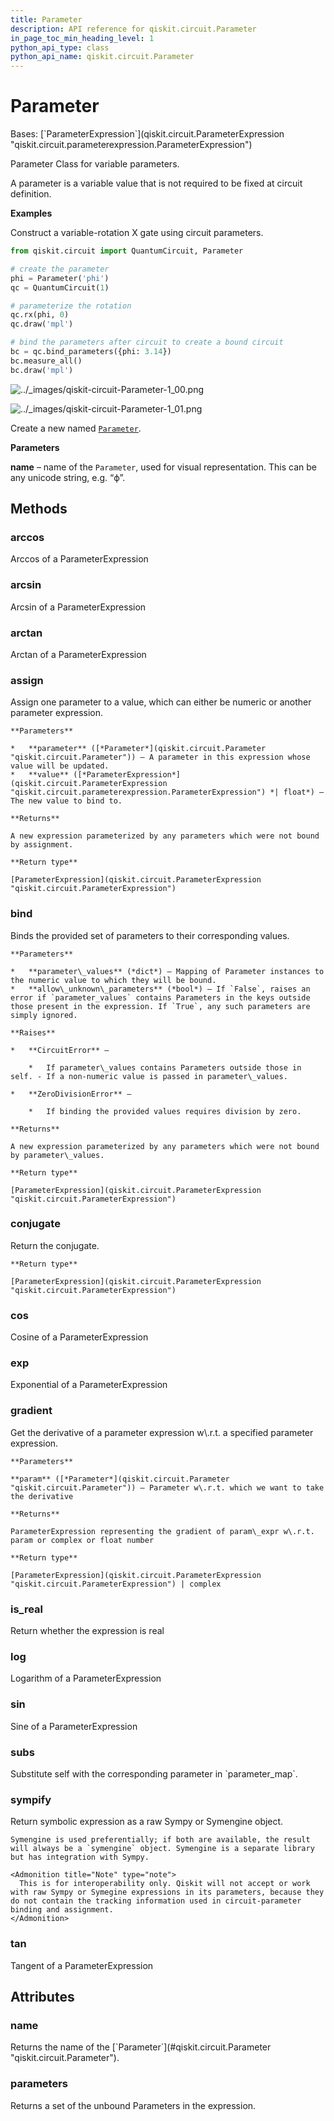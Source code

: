```yaml
---
title: Parameter
description: API reference for qiskit.circuit.Parameter
in_page_toc_min_heading_level: 1
python_api_type: class
python_api_name: qiskit.circuit.Parameter
---
```


# Parameter

<Class id="qiskit.circuit.Parameter" isDedicatedPage={true} github="https://github.com/qiskit/qiskit/tree/stable/0.24/qiskit/circuit/parameter.py" signature="Parameter(name, uuid=None)" modifiers="class">
  Bases: [`ParameterExpression`](qiskit.circuit.ParameterExpression "qiskit.circuit.parameterexpression.ParameterExpression")

  Parameter Class for variable parameters.

  A parameter is a variable value that is not required to be fixed at circuit definition.

  **Examples**

  Construct a variable-rotation X gate using circuit parameters.

  ```python
  from qiskit.circuit import QuantumCircuit, Parameter

  # create the parameter
  phi = Parameter('phi')
  qc = QuantumCircuit(1)

  # parameterize the rotation
  qc.rx(phi, 0)
  qc.draw('mpl')

  # bind the parameters after circuit to create a bound circuit
  bc = qc.bind_parameters({phi: 3.14})
  bc.measure_all()
  bc.draw('mpl')
  ```

  ![../\_images/qiskit-circuit-Parameter-1\_00.png](/images/api/qiskit/0.43/qiskit-circuit-Parameter-1_00.png)

  ![../\_images/qiskit-circuit-Parameter-1\_01.png](/images/api/qiskit/0.43/qiskit-circuit-Parameter-1_01.png)

  Create a new named [`Parameter`](#qiskit.circuit.Parameter "qiskit.circuit.Parameter").

  **Parameters**

  **name** – name of the `Parameter`, used for visual representation. This can be any unicode string, e.g. “ϕ”.

  ## Methods

  <span id="qiskit-circuit-parameter-arccos" />

  ### arccos

  <Function id="qiskit.circuit.Parameter.arccos" signature="Parameter.arccos()">
    Arccos of a ParameterExpression
  </Function>

  <span id="qiskit-circuit-parameter-arcsin" />

  ### arcsin

  <Function id="qiskit.circuit.Parameter.arcsin" signature="Parameter.arcsin()">
    Arcsin of a ParameterExpression
  </Function>

  <span id="qiskit-circuit-parameter-arctan" />

  ### arctan

  <Function id="qiskit.circuit.Parameter.arctan" signature="Parameter.arctan()">
    Arctan of a ParameterExpression
  </Function>

  <span id="qiskit-circuit-parameter-assign" />

  ### assign

  <Function id="qiskit.circuit.Parameter.assign" signature="Parameter.assign(parameter, value)">
    Assign one parameter to a value, which can either be numeric or another parameter expression.

    **Parameters**

    *   **parameter** ([*Parameter*](qiskit.circuit.Parameter "qiskit.circuit.Parameter")) – A parameter in this expression whose value will be updated.
    *   **value** ([*ParameterExpression*](qiskit.circuit.ParameterExpression "qiskit.circuit.parameterexpression.ParameterExpression") *| float*) – The new value to bind to.

    **Returns**

    A new expression parameterized by any parameters which were not bound by assignment.

    **Return type**

    [ParameterExpression](qiskit.circuit.ParameterExpression "qiskit.circuit.ParameterExpression")
  </Function>

  <span id="qiskit-circuit-parameter-bind" />

  ### bind

  <Function id="qiskit.circuit.Parameter.bind" signature="Parameter.bind(parameter_values, allow_unknown_parameters=False)">
    Binds the provided set of parameters to their corresponding values.

    **Parameters**

    *   **parameter\_values** (*dict*) – Mapping of Parameter instances to the numeric value to which they will be bound.
    *   **allow\_unknown\_parameters** (*bool*) – If `False`, raises an error if `parameter_values` contains Parameters in the keys outside those present in the expression. If `True`, any such parameters are simply ignored.

    **Raises**

    *   **CircuitError** –

        *   If parameter\_values contains Parameters outside those in self. - If a non-numeric value is passed in parameter\_values.

    *   **ZeroDivisionError** –

        *   If binding the provided values requires division by zero.

    **Returns**

    A new expression parameterized by any parameters which were not bound by parameter\_values.

    **Return type**

    [ParameterExpression](qiskit.circuit.ParameterExpression "qiskit.circuit.ParameterExpression")
  </Function>

  <span id="qiskit-circuit-parameter-conjugate" />

  ### conjugate

  <Function id="qiskit.circuit.Parameter.conjugate" signature="Parameter.conjugate()">
    Return the conjugate.

    **Return type**

    [ParameterExpression](qiskit.circuit.ParameterExpression "qiskit.circuit.ParameterExpression")
  </Function>

  <span id="qiskit-circuit-parameter-cos" />

  ### cos

  <Function id="qiskit.circuit.Parameter.cos" signature="Parameter.cos()">
    Cosine of a ParameterExpression
  </Function>

  <span id="qiskit-circuit-parameter-exp" />

  ### exp

  <Function id="qiskit.circuit.Parameter.exp" signature="Parameter.exp()">
    Exponential of a ParameterExpression
  </Function>

  <span id="qiskit-circuit-parameter-gradient" />

  ### gradient

  <Function id="qiskit.circuit.Parameter.gradient" signature="Parameter.gradient(param)">
    Get the derivative of a parameter expression w\.r.t. a specified parameter expression.

    **Parameters**

    **param** ([*Parameter*](qiskit.circuit.Parameter "qiskit.circuit.Parameter")) – Parameter w\.r.t. which we want to take the derivative

    **Returns**

    ParameterExpression representing the gradient of param\_expr w\.r.t. param or complex or float number

    **Return type**

    [ParameterExpression](qiskit.circuit.ParameterExpression "qiskit.circuit.ParameterExpression") | complex
  </Function>

  <span id="qiskit-circuit-parameter-is-real" />

  ### is\_real

  <Function id="qiskit.circuit.Parameter.is_real" signature="Parameter.is_real()">
    Return whether the expression is real
  </Function>

  <span id="qiskit-circuit-parameter-log" />

  ### log

  <Function id="qiskit.circuit.Parameter.log" signature="Parameter.log()">
    Logarithm of a ParameterExpression
  </Function>

  <span id="qiskit-circuit-parameter-sin" />

  ### sin

  <Function id="qiskit.circuit.Parameter.sin" signature="Parameter.sin()">
    Sine of a ParameterExpression
  </Function>

  <span id="qiskit-circuit-parameter-subs" />

  ### subs

  <Function id="qiskit.circuit.Parameter.subs" signature="Parameter.subs(parameter_map, allow_unknown_parameters=False)">
    Substitute self with the corresponding parameter in `parameter_map`.
  </Function>

  <span id="qiskit-circuit-parameter-sympify" />

  ### sympify

  <Function id="qiskit.circuit.Parameter.sympify" signature="Parameter.sympify()">
    Return symbolic expression as a raw Sympy or Symengine object.

    Symengine is used preferentially; if both are available, the result will always be a `symengine` object. Symengine is a separate library but has integration with Sympy.

    <Admonition title="Note" type="note">
      This is for interoperability only. Qiskit will not accept or work with raw Sympy or Symegine expressions in its parameters, because they do not contain the tracking information used in circuit-parameter binding and assignment.
    </Admonition>
  </Function>

  <span id="qiskit-circuit-parameter-tan" />

  ### tan

  <Function id="qiskit.circuit.Parameter.tan" signature="Parameter.tan()">
    Tangent of a ParameterExpression
  </Function>

  ## Attributes

  ### name

  <Attribute id="qiskit.circuit.Parameter.name">
    Returns the name of the [`Parameter`](#qiskit.circuit.Parameter "qiskit.circuit.Parameter").
  </Attribute>

  ### parameters

  <Attribute id="qiskit.circuit.Parameter.parameters">
    Returns a set of the unbound Parameters in the expression.
  </Attribute>
</Class>

